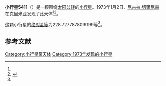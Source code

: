 {{Infobox planet
| bgcolour = #FFFFC0
| name = 5411 Liia
| symbol = 
| image = 
| caption = 
| discovery = yes
| discovery_ref = 
| discoverer = [[尼古拉·切爾尼赫|尼古拉·切爾尼赫]]
| discovery_site = [[克里米亚|克里米亚]] 
| discovered = 1973年1月2日
| designations = yes
| mp_name = 
| named_after = 
| alt_names = 1973 AT3/ 1981 QJ4 / 1987 SF21
| mp_category = [[主带小行星|主带小行星]]
| orbit_ref = <ref name="a">[http://ssd.jpl.nasa.gov/sbdb.cgi?sstr=5411 5411 Liia] {{Wayback|url=http://ssd.jpl.nasa.gov/sbdb.cgi?sstr=5411 |date=20201124020620 }}，小行星數據庫瀏覽器（JPL Small-Body Database Browser）－[[美国国家航空航天局|美国国家航空航天局]]喷气推进实验室</ref>
| epoch = 2456400.5 (2013年4月18日更新)
| aphelion = {{convert|3.208149237773497|AU|km|3|abbr=on|lk=out}}
| perihelion = {{convert|2.939831964968705|AU|km|3|abbr=on}}
| semimajor = {{convert|3.073990601371101|AU|km|3|abbr=on}}
| eccentricity = 0.043643151
| period = 1968.576198 [[日|日]]<br />5.39[[儒略年|儒略年]]
| avg_speed = 
| inclination = 5.637875293184251
| asc_node = 317.965283382692
| mean_anomaly = 
| arg_peri = 228.7277878019199
| satellites = 
| physical_characteristics = yes
| dimensions = 
| mass = 
| density = 
| surface_grav = 
| escape_velocity = 
| sidereal_day = 
| axial_tilt = 
| pole_ecliptic_lat = 
| pole_ecliptic_lon = 
| albedo = 
| temperatures= 
| temp_name1 = 
| mean_temp_1 = 
| max_temp_1 = 
| temp_name2 = 
| max_temp_2 = 
| spectral_type = 
| abs_magnitude = 228.7277878019199
}}

'''小行星5411'''（{{lang-en|5411 Liia}}）是一颗围绕[[太阳|太阳]][[公转|公转]]的[[小行星|小行星]]。1973年1月2日，[[尼古拉·切爾尼赫|尼古拉·切爾尼赫]]在克里米亚发现了此天体<ref name="a" /><ref>{{cite news|title=小行星列表|url=http://cfa-www.harvard.edu/iau/lists/NumberedMPs.txt|accessdate=2013-07-08|newspaper=哈佛大学|archive-date=2008-05-17|archive-url=https://web.archive.org/web/20080517010638/http://cfa-www.harvard.edu/iau/lists/NumberedMPs.txt|dead-url=no}}</ref>。

这颗小行星的[[绝对星等|绝对星等]]为228.7277878019199等<ref name="a" />。

==参考文献==
{{reflist}}
{{Minor Planet Number|[[小行星5410|小行星5410]]|[[小行星5412|小行星5412]]}}

{{小天体}}

[[Category:小行星带天体|Category:小行星带天体]]
[[Category:1973年发现的小行星|Category:1973年发现的小行星]]

{{asteroid-stub}}